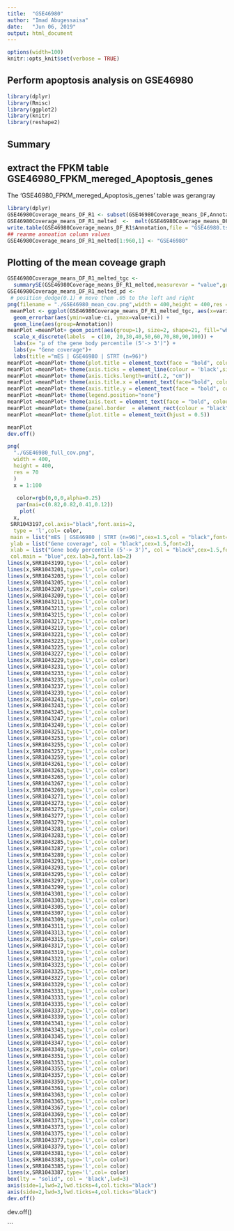 ```yaml
---
title:  "GSE46980"
author: "Imad Abugessaisa"
date:   "Jun 06, 2019"
output: html_document
---
```


```r
options(width=100)
knitr::opts_knit$set(verbose = TRUE)
```

## Perform apoptosis analysis on GSE46980

```r
library(dplyr)
library(Rmisc)
library(ggplot2)
library(knitr)
library(reshape2)
```

Summary
-------
## extract the FPKM table GSE46980_FPKM_mereged_Apoptosis_genes
The 'GSE46980_FPKM_mereged_Apoptosis_genes' table was gerangray

``` r
library(dplyr)
GSE46980Coverage_means_DF_R1 <- subset(GSE46980Coverage_means_DF,Annotation %in% GSE46980_R1_Metadata$cell_id)
GSE46980Coverage_means_DF_R1_melted  <-  melt(GSE46980Coverage_means_DF_R1,id=c("Annotation"))
write.table(GSE46980Coverage_means_DF_R1$Annotation,file = "GSE46980.tsv",sep = "\t",col.names = F,row.names = F,quote = F)
## reanme annoation column values
GSE46980Coverage_means_DF_R1_melted[1:960,1] <- "GSE46980"

```

## Plotting of the mean coveage graph
```r
GSE46980Coverage_means_DF_R1_melted_tgc <-
  summarySE(GSE46980Coverage_means_DF_R1_melted,measurevar = "value",groupvars =c("Annotation","variable"))
GSE46980Coverage_means_DF_R1_melted_pd <-
 # position_dodge(0.1) # move them .05 to the left and right
png(filename = "./GSE46980_mean_cov.png",width = 400,height = 400,res = 70)
 meanPlot <- ggplot(GSE46980Coverage_means_DF_R1_melted_tgc, aes(x=variable, y=value)) +
  geom_errorbar(aes(ymin=value-ci, ymax=value+ci)) +
  geom_line(aes(group=Annotation)) 
meanPlot =meanPlot+ geom_point(aes(group=1), size=2, shape=21, fill="white") + 
  scale_x_discrete(labels  = c(10, 20,30,40,50,60,70,80,90,100)) + 
  labs(x= "μ of the gene body percentile (5'-> 3')") + 
  labs(y= "Gene coverage")+
  labs(title ="mES | GSE46980 | STRT (n=96)")
meanPlot =meanPlot+ theme(plot.title = element_text(face = "bold", colour="black", size = 20,margin=margin(0,0,3,0))) 
meanPlot =meanPlot+ theme(axis.ticks = element_line(colour = 'black',size = 1.2,linetype = 'dashed'))
meanPlot =meanPlot+ theme(axis.ticks.length=unit(.2, "cm"))
meanPlot =meanPlot+ theme(axis.title.x = element_text(face="bold", colour="black", size=18,family = "Times")) 
meanPlot =meanPlot+ theme(axis.title.y = element_text(face = "bold", colour="black", size=18,family = "Times"))
meanPlot =meanPlot+ theme(legend.position="none")
meanPlot =meanPlot+ theme(axis.text = element_text(face = "bold", colour="black", size=18)) 
meanPlot =meanPlot+ theme(panel.border  = element_rect(colour = "black",fill = NA,size = 2.2),panel.background = element_rect(fill = NA))
meanPlot =meanPlot+ theme(plot.title = element_text(hjust = 0.5))

meanPlot
dev.off()
```


```r
png(
  "./GSE46980_full_cov.png",
  width = 400,
  height = 400,
  res = 70
  )
  x = 1:100
 
   color=rgb(0,0,0,alpha=0.25) 
   par(mai=c(0.82,0.82,0.41,0.12))
    plot(
  x,
 SRR1043197,col.axis="black",font.axis=2,
  type = 'l',col= color,
 main = list("mES | GSE46980 | STRT (n=96)",cex=1.5,col = "black",font=2),
 ylab = list("Gene coverage", col = "black",cex=1.5,font=2),
 xlab = list("Gene body percentile (5'-> 3')", col = "black",cex=1.5,font=2),
 col.main = "blue",cex.lab=3,font.lab=2)
lines(x,SRR1043199,type='l',col= color)
lines(x,SRR1043201,type='l',col= color)
lines(x,SRR1043203,type='l',col= color)
lines(x,SRR1043205,type='l',col= color)
lines(x,SRR1043207,type='l',col= color)
lines(x,SRR1043209,type='l',col= color)
lines(x,SRR1043211,type='l',col= color)
lines(x,SRR1043213,type='l',col= color)
lines(x,SRR1043215,type='l',col= color)
lines(x,SRR1043217,type='l',col= color)
lines(x,SRR1043219,type='l',col= color)
lines(x,SRR1043221,type='l',col= color)
lines(x,SRR1043223,type='l',col= color)
lines(x,SRR1043225,type='l',col= color)
lines(x,SRR1043227,type='l',col= color)
lines(x,SRR1043229,type='l',col= color)
lines(x,SRR1043231,type='l',col= color)
lines(x,SRR1043233,type='l',col= color)
lines(x,SRR1043235,type='l',col= color)
lines(x,SRR1043237,type='l',col= color)
lines(x,SRR1043239,type='l',col= color)
lines(x,SRR1043241,type='l',col= color)
lines(x,SRR1043243,type='l',col= color)
lines(x,SRR1043245,type='l',col= color)
lines(x,SRR1043247,type='l',col= color)
lines(x,SRR1043249,type='l',col= color)
lines(x,SRR1043251,type='l',col= color)
lines(x,SRR1043253,type='l',col= color)
lines(x,SRR1043255,type='l',col= color)
lines(x,SRR1043257,type='l',col= color)
lines(x,SRR1043259,type='l',col= color)
lines(x,SRR1043261,type='l',col= color)
lines(x,SRR1043263,type='l',col= color)
lines(x,SRR1043265,type='l',col= color)
lines(x,SRR1043267,type='l',col= color)
lines(x,SRR1043269,type='l',col= color)
lines(x,SRR1043271,type='l',col= color)
lines(x,SRR1043273,type='l',col= color)
lines(x,SRR1043275,type='l',col= color)
lines(x,SRR1043277,type='l',col= color)
lines(x,SRR1043279,type='l',col= color)
lines(x,SRR1043281,type='l',col= color)
lines(x,SRR1043283,type='l',col= color)
lines(x,SRR1043285,type='l',col= color)
lines(x,SRR1043287,type='l',col= color)
lines(x,SRR1043289,type='l',col= color)
lines(x,SRR1043291,type='l',col= color)
lines(x,SRR1043293,type='l',col= color)
lines(x,SRR1043295,type='l',col= color)
lines(x,SRR1043297,type='l',col= color)
lines(x,SRR1043299,type='l',col= color)
lines(x,SRR1043301,type='l',col= color)
lines(x,SRR1043303,type='l',col= color)
lines(x,SRR1043305,type='l',col= color)
lines(x,SRR1043307,type='l',col= color)
lines(x,SRR1043309,type='l',col= color)
lines(x,SRR1043311,type='l',col= color)
lines(x,SRR1043313,type='l',col= color)
lines(x,SRR1043315,type='l',col= color)
lines(x,SRR1043317,type='l',col= color)
lines(x,SRR1043319,type='l',col= color)
lines(x,SRR1043321,type='l',col= color)
lines(x,SRR1043323,type='l',col= color)
lines(x,SRR1043325,type='l',col= color)
lines(x,SRR1043327,type='l',col= color)
lines(x,SRR1043329,type='l',col= color)
lines(x,SRR1043331,type='l',col= color)
lines(x,SRR1043333,type='l',col= color)
lines(x,SRR1043335,type='l',col= color)
lines(x,SRR1043337,type='l',col= color)
lines(x,SRR1043339,type='l',col= color)
lines(x,SRR1043341,type='l',col= color)
lines(x,SRR1043343,type='l',col= color)
lines(x,SRR1043345,type='l',col= color)
lines(x,SRR1043347,type='l',col= color)
lines(x,SRR1043349,type='l',col= color)
lines(x,SRR1043351,type='l',col= color)
lines(x,SRR1043353,type='l',col= color)
lines(x,SRR1043355,type='l',col= color)
lines(x,SRR1043357,type='l',col= color)
lines(x,SRR1043359,type='l',col= color)
lines(x,SRR1043361,type='l',col= color)
lines(x,SRR1043363,type='l',col= color)
lines(x,SRR1043365,type='l',col= color)
lines(x,SRR1043367,type='l',col= color)
lines(x,SRR1043369,type='l',col= color)
lines(x,SRR1043371,type='l',col= color)
lines(x,SRR1043373,type='l',col= color)
lines(x,SRR1043375,type='l',col= color)
lines(x,SRR1043377,type='l',col= color)
lines(x,SRR1043379,type='l',col= color)
lines(x,SRR1043381,type='l',col= color)
lines(x,SRR1043383,type='l',col= color)
lines(x,SRR1043385,type='l',col= color)
lines(x,SRR1043387,type='l',col= color)
box(lty = "solid", col = 'black',lwd=3)
axis(side=1,lwd=2,lwd.ticks=4,col.ticks="black")
axis(side=2,lwd=3,lwd.ticks=4,col.ticks="black")
dev.off()
```


dev.off()

```

